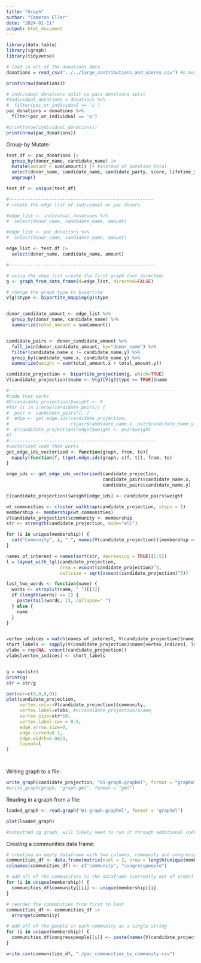 ```yaml
---
title: "Graph"
author: "Cameron Eller"
date: "2024-01-11"
output: html_document
---
```


```r
library(data.table)
library(igraph)
library(tidyverse)

# load in all of the donations data
donations = read_csv("../../large_contributions_and_scores.csv") #n_max if you don't want to explode , n_max = 10000

print(nrow(donations))

# individual donations split vs pacs donations split
#individual_donations = donations %>%
#  filter(pac_or_individual == 'i')
pac_donations = donations %>%
  filter(pac_or_individual == 'p')

#print(nrow(individual_donations))
print(nrow(pac_donations))

```

Group-by Mutate:
```r
test_df <- pac_donations |>
  group_by(donor_name, candidate_name) |>
  mutate(amount = sum(amount)) |> #instead of donation_total
  select(donor_name, candidate_name, candidate_party, score, lifetime_score, name, amount) |> #removed donation_total, add amount
  ungroup()

test_df <- unique(test_df)


```

```r
#------------------------------------------------------
# create the edge list of individual or pac donors

#edge_list <- individual_donations %>%
#  select(donor_name, candidate_name, amount)

#edge_list <- pac_donations %>%
#  select(donor_name, candidate_name, amount)

edge_list <- test_df |>
  select(donor_name, candidate_name, amount)

#-------------------------------------------------------

# using the edge list create the first graph (not directed)
g <- graph_from_data_frame(d=edge_list, directed=FALSE)

# change the graph type to bipartite
V(g)$type <- bipartite_mapping(g)$type


donor_candidate_amount <- edge_list %>%
  group_by(donor_name, candidate_name) %>%
  summarize(total_amount = sum(amount))


candidate_pairs <- donor_candidate_amount %>%
  full_join(donor_candidate_amount, by="donor_name") %>%
  filter(candidate_name.x != candidate_name.y) %>%
  group_by(candidate_name.x, candidate_name.y) %>%
  summarize(weight = sum(total_amount.x + total_amount.y))

candidate_projection <- bipartite_projection(g, which=TRUE)
V(candidate_projection)$name <- V(g)[V(g)$type == TRUE]$name

#--------------------------------------------------------------
#code that works
#E(candidate_projection)$weight <- 0
#for (i in 1:nrow(candidate_pairs)) {
#  pair <- candidate_pairs[i, ]
#  edge <- get.edge.ids(candidate_projection, 
#                       c(pair$candidate_name.x, pair$candidate_name.y))
#  E(candidate_projection)[edge]$weight <- pair$weight
#}
#-------------------------------------------------------
#vectorized code that works
get_edge_ids_vectorized <- function(graph, from, to){
  mapply(function(f, t)get.edge.ids(graph, c(f, t)), from, to)
}

edge_ids <- get_edge_ids_vectorized(candidate_projection, 
                                    candidate_pairs$candidate_name.x,
                                    candidate_pairs$candidate_name.y)

E(candidate_projection)$weight[edge_ids] <- candidate_pairs$weight

wt_communities <- cluster_walktrap(candidate_projection, steps = 1)
membership <- membership(wt_communities)
V(candidate_projection)$community <- membership
str <- strength(candidate_projection, mode="all")

for (i in unique(membership)) {
  cat("Community", i, ":", names(V(candidate_projection))[membership == i], "\n")
}

```

```r

names_of_interest = names(sort(str, decreasing = TRUE)[1:5])
l = layout_with_lgl(candidate_projection, 
                    area = vcount(candidate_projection)^5, 
                    cellsize = sqrt(vcount(candidate_projection)^5))

last_two_words <- function(name) {
  words <- strsplit(name, " ")[[1]]
  if (length(words) >= 2) {
    paste(tail(words, 2), collapse=" ")
  } else {
    name  
  }
}


vertex_indices = match(names_of_interest, V(candidate_projection)$name)
short_labels <- sapply(V(candidate_projection)$name[vertex_indices], last_two_words)
vlabs = rep(NA, vcount(candidate_projection))
vlabs[vertex_indices] <- short_labels


g = max(str)
print(g)
str = str/g

```

```r

par(mar=c(0,0,0,0))
plot(candidate_projection, 
     vertex.color=V(candidate_projection)$community,
     vertex.label=vlabs, #V(candidate_projection)$name, 
     vertex.size=str*10, 
     vertex.label.cex = 0.5,
     edge.arrow.size=0, 
     edge.curved=0.1, 
     edge.width=0.0023,
     layout=l
)




```

Writing graph to a file:
```r
write_graph(candidate_projection, "01-graph.graphml", format = "graphml")
#write_graph(graph, "graph.gml", format = "gml")

```

Reading in a graph from a file:
```r
loaded_graph <- read.graph("01-graph.graphml", format = "graphml")

plot(loaded_graph)

#outputted og graph, will likely need to run it through additional code again

```

Creating a communities data frame:
```r

# creating an empty dataframe with two columns, community and congresspeople
communities_df <- data.frame(matrix(ncol = 2, nrow = length(unique(membership))))
colnames(communities_df) <- c("community", "congresspeople")

# add all of the communities to the dataframe (currently out of order)
for (i in unique(membership)) {
  communities_df$community[[i]] <- unique(membership)[i]
}

# reorder the communities from first to last
communities_df <- communities_df |>
  arrange(community)

# add off of the people in each community as a single string
for (i in unique(membership)) {
  communities_df$congresspeople[[i]] <- paste(names(V(candidate_projection)[membership == i]), sep="", collapse=", ") 
}

write.csv(communities_df, "./pac_communities_by_community.csv")

```
